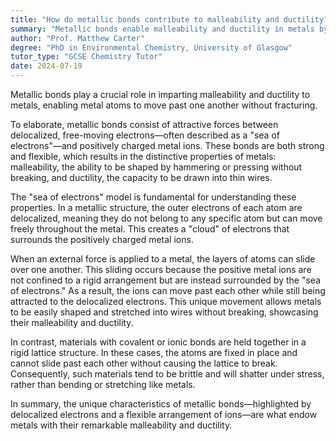 ```yaml
---
title: "How do metallic bonds contribute to malleability and ductility?"
summary: "Metallic bonds enable malleability and ductility in metals by permitting atoms to slide past one another without breaking, facilitating their ability to be shaped and stretched."
author: "Prof. Matthew Carter"
degree: "PhD in Environmental Chemistry, University of Glasgow"
tutor_type: "GCSE Chemistry Tutor"
date: 2024-07-19
---
```


Metallic bonds play a crucial role in imparting malleability and ductility to metals, enabling metal atoms to move past one another without fracturing.

To elaborate, metallic bonds consist of attractive forces between delocalized, free-moving electrons—often described as a "sea of electrons"—and positively charged metal ions. These bonds are both strong and flexible, which results in the distinctive properties of metals: malleability, the ability to be shaped by hammering or pressing without breaking, and ductility, the capacity to be drawn into thin wires.

The "sea of electrons" model is fundamental for understanding these properties. In a metallic structure, the outer electrons of each atom are delocalized, meaning they do not belong to any specific atom but can move freely throughout the metal. This creates a "cloud" of electrons that surrounds the positively charged metal ions.

When an external force is applied to a metal, the layers of atoms can slide over one another. This sliding occurs because the positive metal ions are not confined to a rigid arrangement but are instead surrounded by the "sea of electrons." As a result, the ions can move past each other while still being attracted to the delocalized electrons. This unique movement allows metals to be easily shaped and stretched into wires without breaking, showcasing their malleability and ductility.

In contrast, materials with covalent or ionic bonds are held together in a rigid lattice structure. In these cases, the atoms are fixed in place and cannot slide past each other without causing the lattice to break. Consequently, such materials tend to be brittle and will shatter under stress, rather than bending or stretching like metals.

In summary, the unique characteristics of metallic bonds—highlighted by delocalized electrons and a flexible arrangement of ions—are what endow metals with their remarkable malleability and ductility.
    